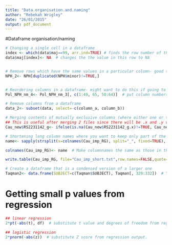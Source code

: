 ```yaml
---
title: "Data.organisation.and.naming"
author: "Rebekah Wrigley"
date: "26/01/2015"
output: pdf_document
---
```


#Dataframe organisation/naming
```R
# Changing a single cell in a dataframe
index <- which(data$maj==99, arr.ind=TRUE) # finds the row number of the cell with a particular value (in this case 99) in the specified column
data$maj[index]<- NA  # changes the the value in this row to NA


# Remove rows which have the same values in a particular column- good to check for duplicated IDs after combining datasets.
NPH_2<- NPH[duplicated(NPH$minor)!=TRUE,]


# Reordering columns in a dataframe- might want to do this if going to run a loop on adjacent columns.
Pol_NPH_nm_4<- Pol_NPH_nm_3[, c(1:49, 65, 50:64)]  # put column numbers in the order you want.

# Remove columns from a dataframe
data_2<- subset(data, select=-c(column_a, column_b))

# Merging contents of mutually exclusive columns (where either one or the other column has data for a given row)- 
## This is useful after merging 2 files since there will be .x and .y versions of shared columns.
Cau_new$RS2231142_g<- ifelse(is.na(Cau_new$RS2231142_g.x)!=TRUE, Cau_new$RS2231142_g.x, Cau_new$RS2231142_g.y)

# Shortening long column names where you want to keep only part of the name before an underscore
name<- sapply(strsplit(x=colnames(Cau_imp_RG), split="_", fixed=TRUE), "[[", 1)  # Create vector of shortened columnnames.

colnames(Cau_imp_RG)<- name  # Make columnnames the same as those in the vector.

write.table(Cau_imp_RG, file="Cau_imp_short.txt",row.names=FALSE,quote=FALSE,sep="\t",na="NA")

# Create a dataframe that is a condensed version of a larger one
Taqman2<- data.frame(SUBJECT=c(Taqman$SUBJECT), Taqman[, 329:332])  # You can rename columns if you want.

```


# Getting small p values from regression 
```R
## linear regression
2*pt(-abs(t), df)  # substitute t value and degrees of freedom from regression output.

## logistic regression
2*pnorm(-abs(z))  # substitute Z score from regression output.
```

